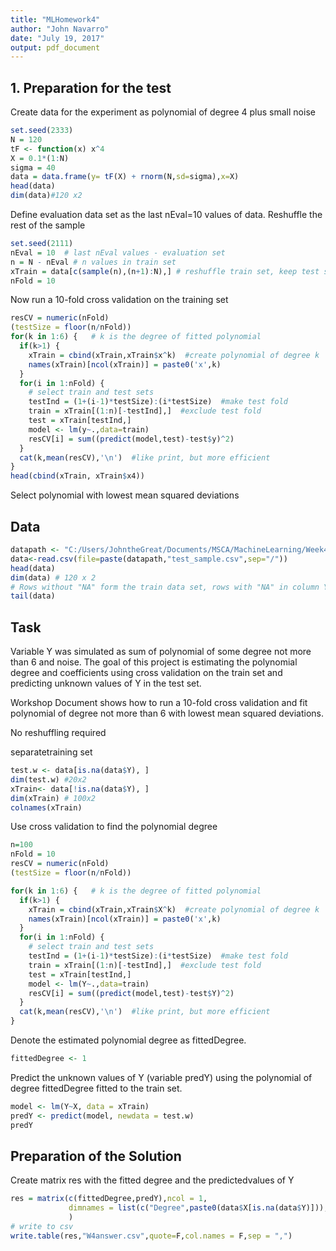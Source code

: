 ```yaml
---
title: "MLHomework4"
author: "John Navarro"
date: "July 19, 2017"
output: pdf_document
---
```


## 1. Preparation for the test

Create data for the experiment as polynomial of degree 4 plus small noise
```r
set.seed(2333)
N = 120
tF <- function(x) x^4
X = 0.1*(1:N)
sigma = 40
data = data.frame(y= tF(X) + rnorm(N,sd=sigma),x=X)
head(data)
dim(data)#120 x2
```
Define evaluation data set as the last nEval=10 values of data. Reshuffle the rest of the sample
```r
set.seed(2111)
nEval = 10  # last nEval values - evaluation set
n = N - nEval # n values in train set
xTrain = data[c(sample(n),(n+1):N),] # reshuffle train set, keep test set unchanged
nFold = 10
```
Now run a 10-fold cross validation on the training set
```r
resCV = numeric(nFold)
(testSize = floor(n/nFold))
for(k in 1:6) {   # k is the degree of fitted polynomial
  if(k>1) { 
    xTrain = cbind(xTrain,xTrain$x^k)  #create polynomial of degree k
    names(xTrain)[ncol(xTrain)] = paste0('x',k)
  }
  for(i in 1:nFold) {
    # select train and test sets
    testInd = (1+(i-1)*testSize):(i*testSize)  #make test fold
    train = xTrain[(1:n)[-testInd],]  #exclude test fold
    test = xTrain[testInd,]
    model <- lm(y~.,data=train)
    resCV[i] = sum((predict(model,test)-test$y)^2)  
  }  
  cat(k,mean(resCV),'\n')  #like print, but more efficient
}
head(cbind(xTrain, xTrain$x4))
```

Select polynomial with lowest mean squared deviations

## Data

```r
datapath <- "C:/Users/JohntheGreat/Documents/MSCA/MachineLearning/Week4_CV_PolyRegress"
data<-read.csv(file=paste(datapath,"test_sample.csv",sep="/"))
head(data)
dim(data) # 120 x 2
# Rows without "NA" form the train data set, rows with "NA" in column Y form the test sample
tail(data)
```

## Task

Variable Y was simulated as sum of polynomial of some degree not more than 6 and noise.
The goal of this project is estimating the polynomial degree and coefficients using cross validation on the train set and predicting unknown values of Y in the test set.

Workshop Document shows how to run a 10-fold cross validation and fit polynomial of degree not more than 6 with lowest mean squared deviations.

No reshuffling required

separatetraining set
```r
test.w <- data[is.na(data$Y), ]
dim(test.w) #20x2
xTrain<- data[!is.na(data$Y), ]
dim(xTrain) # 100x2
colnames(xTrain)
```
Use cross validation to find the polynomial degree
```r
n=100
nFold = 10
resCV = numeric(nFold)
(testSize = floor(n/nFold))

for(k in 1:6) {   # k is the degree of fitted polynomial
  if(k>1) { 
    xTrain = cbind(xTrain,xTrain$X^k)  #create polynomial of degree k
    names(xTrain)[ncol(xTrain)] = paste0('x',k)
  }
  for(i in 1:nFold) {
    # select train and test sets
    testInd = (1+(i-1)*testSize):(i*testSize)  #make test fold
    train = xTrain[(1:n)[-testInd],]  #exclude test fold
    test = xTrain[testInd,]
    model <- lm(Y~.,data=train)
    resCV[i] = sum((predict(model,test)-test$Y)^2)  
  }  
  cat(k,mean(resCV),'\n')  #like print, but more efficient
}


```
Denote the estimated polynomial degree as fittedDegree.
```r
fittedDegree <- 1
```

Predict the unknown values of Y (variable predY) using the polynomial of degree fittedDegree fitted to the train set.

```r
model <- lm(Y~X, data = xTrain)
predY <- predict(model, newdata = test.w)
predY
```


## Preparation of the Solution

Create matrix res with the fitted degree and the predictedvalues of Y

```r
res = matrix(c(fittedDegree,predY),ncol = 1,
             dimnames = list(c("Degree",paste0(data$X[is.na(data$Y)])),c())
             )
# write to csv
write.table(res,"W4answer.csv",quote=F,col.names = F,sep = ",")
```

